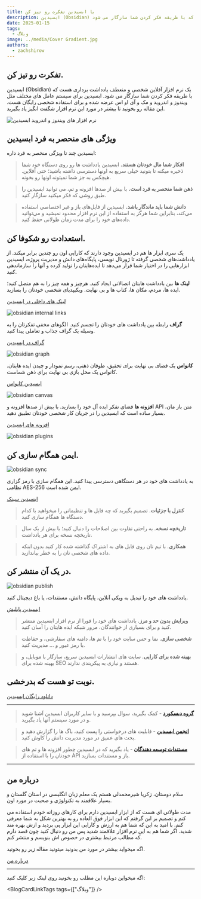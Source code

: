 ```yaml
---
title: با ابسیدین تفکرت رو تیز کن
description: ابسیدین (Obsidian) یک نرم افزار آفلاین شخصی و منعطف یادداشت برداری هست که با طریقه فکر کردن شما سازگار می شود.
date: 2025-01-15
tags:
  - وبلاگ
image: ../media/Cover Gradient.jpg
authors:
  - zachshirow
---
```





## تفکرت رو تیز کن.

ابسیدین (Obsidian) یک نرم افزار آفلاین شخصی و منعطف یادداشت برداری هست که با طریقه فکر کردن شما سازگار می شود. ابسیدین برای سیستم عامل های مختلف مثل ویندوز و اندروید و مک و آی او اس عرضه شده و برای استفاده شخصی رایگان هست. این مقاله رو بخونید تا بیشتر در مورد این نرم افزار شگفت انگیز یاد بگیرید.

![نرم افزار های ویندوز و اندروید ابسیدین](https://files.zachshirow.ir/Posts/obsidian-home/preview%20obsidian%20apps.png)

## ویژگی های منحصر به فرد ابسیدین

ابسیدین چند تا ویژگی منحصر به فرد داره:

> **افکار شما مال خودتان هستند.** ابسیدین یادداشت ها رو روی دستگاه خود شما ذخیره میکنه تا بتونید خیلی سریع به اونها دسترسی داشته باشید؛ حتی آفلاین. هیچکس به جز شما نمیتونه اونها رو بخونه.

> **ذهن شما منحصر به فرد است.** با بیش از صدها افزونه و تم، می توانید ابسیدین را طبق روشی که فکر میکنید سازگار کنید.

> **دانش شما باید ماندگار باشد.** ابسیدین از فایل‌های باز و غیر اختصاصی استفاده می‌کند، بنابراین شما هرگز به استفاده از این نرم افزار محدود نمیشید و می‌توانید داده‌های خود را برای مدت زمان طولانی حفظ کنید.

## استعدادت رو شکوفا کن.

یک سری ابزار ها هم در ابسیدین وجود دارند که کارایی اون رو چندین برابر میکند. از یادداشت‌های شخصی گرفته تا ژورنال نویسی، پایگاه‌های دانش و مدیریت پروژه، ابسیدین ابزارهایی را در اختیار شما قرار می‌دهد تا ایده‌هایتان را تولید کرده و آنها را سازماندهی کنید.

**لینک ها** بین یادداشت هایتان اتصالاتی ایجاد کنید. هرچیز و همه چیز را به هم متصل کنید؛ ایده ها، مردم، مکان ها، کتاب ها و بی نهایت. ویکیپدیای شخصی خودتان را بسازید.

[لینک های داخلی در ابسیدین](https://zachshirow.ir/posts/obsidian-internal-links)

![obsidian internal links](https://files.zachshirow.ir/Posts/obsidian-home/previw%20obsidian%20links.png)

**گراف** رابطه بین یادداشت های خودتان را تجسم کنید. الگوهای مخفی تفکرتان را به وسیله یک گراف جذاب و تعاملی پیدا کنید.

[گراف در ابسیدین](https://zachshirow.ir/posts/obsidian-graph)

![obsidian graph](https://files.zachshirow.ir/Posts/obsidian-home/preview%20obsidian%20graph.png)

**کانواس** یک فضای بی نهایت برای تحقیق، طوفان ذهنی، رسم نمودار و چیدن ایده هایتان. کانواس یک محل بازی بی نهایت برای ذهن شماست.

[ابسیدین کانواس](https://zachshirow.ir/posts/obsidian-canvas)

![obsidian canvas](https://files.zachshirow.ir/Posts/obsidian-home/preview%20obsidian%20canvas.png)

**افزونه ها** فضای تفکر ایده آل خود را بسازید. با بیش از صدها افزونه و API متن باز مان، بسیار ساده است که ابسیدین را در جریان کار شخصی خودتان تطبیق دهید.

[افزونه های ابسیدین](https://zachshirow.ir/posts/obsidian-plugins)

![obsidian plugins](https://files.zachshirow.ir/Posts/obsidian-home/preview%20obsidian%20plugins.png)

## ایمن همگام سازی کن.

![obsidian sync](https://files.zachshirow.ir/Posts/obsidian-home/preview%20obsidian%20sync.png)

به یادداشت های خود در هر دستگاهی دسترسی پیدا کنید. این همگام سازی با رمز گزاری نظامی AES-256 ایمن شده است.

[ابسیدین سینک](https://zachshirow.ir/posts/obsidian-sync)

> **کنترل با جزئیات**. تصمیم بگیرید که چه فایل ها و تنظیماتی را میخواهید با کدام دستگاه ها همگام سازی کنید.

> **تاریخچه نسخه**. به راحتی تفاوت بین اصلاحات را دنبال کنید؛ با بیش از یک سال تاریخچه نسخه برای هر یادداشت.

> **همکاری**. با تیم تان روی فایل های به اشتراک گذاشته شده کار کنید بدون اینکه داده های شخصی تان را به خطر بیاندازید.

## در یک آن منتشر کن.

![obsidian publish](https://files.zachshirow.ir/Posts/obsidian-home/preview%20obsidian%20publish.png)

یادداشت های خود را تبدیل به ویکی آنلاین، پایگاه دانش، مستندات، یا باغ دیجیتال کنید.

[ابسیدین پابلیش](https://zachshirow.ir/posts/obsidian-publish)

> **ویرایش بدون حد و مرز**. یادداشت های خود را فورا از نرم افزار ابسیدین منتشر کنید و برای بسیاری از خوانندگان، مرور شبکه ایده هایتان را آسان کنید.

> **شخصی سازی**. نما و حس سایت خود را با تم ها، دامنه های سفارشی، و حفاظت با رمز عبور و … مدیریت کنید.

> **بهینه شده برای کارایی**. سایت های انتشارات ابسیدین سریع، سازگار با موبایل، و بهینه شده برای SEO هستند و نیازی به پیکربندی ندارند.

## نوبت تو هست که بدرخشی.

[دانلود رایگان ابسیدین](https://obsidian.md/download)

---

> **[گروه دیسکورد](https://discord.gg/obsidianmd)** - کمک بگیرید، سوال بپرسید و با سایر کاربران ابسیدین آشنا شوید و در مورد سیستم آنها یاد بگیرید.

> **[انجمن ابسیدین](https://forum.obsidian.md/)** - قابلیت های درخواستی را پست کنید، باگ ها را گزارش دهید و بحث های عمیق در مورد مدیریت دانش را کاوش کنید.

> **[مستندات توسعه دهندگان](https://docs.obsidian.md/)** - یاد بگیرید که در ابسیدین چطور افزونه ها و تم های خودتان را با استفاده از API باز و مستندات بسازید.

---

## درباره من

سلام دوستان، زکریا شیرمحمدلی هستم یک معلم زبان انگلیسی در استان گلستان و بسیار علاقمند به تکنولوژی و صحبت در مورد اون.

مدت طولانی ای هست که از ابزار ابسیدین دارم برای کارهای روزانه خودم استفاده می کنم و تصمیم بر این گرفتم که این ابزار فوق العاده رو به بهترین شکل به شما معرفی کنم. با امید به این که شما هم به ارزش و کارایی این ابزار پی بردید و ازش بهره مند شدید. اگر شما هم به این نرم افزار علاقمند شدید پس من رو دنبال کنید چون قصد دارم که مطالب مرتبط بیشتری در خصوص اش بنویسم و منتشر کنم.

اگه میخواید بیشتر در مورد من بدونید میتونید مقاله زیر رو بخونید.

[درباره من](https://zachshirow.ir/about)

---

اگه میخواین دوباره این مطلب رو بخونید روی لینک زیر کلیک کنید: 

<BlogCardLink id="[[file-over-app.mdx]]" />

<BlogCardLinkTags tags={["وبلاگ"]} />

